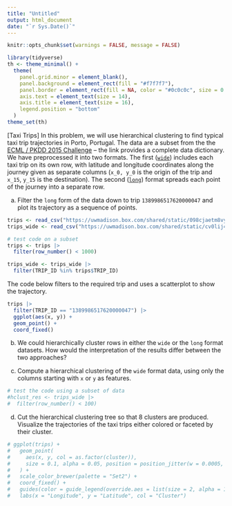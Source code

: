 ```yaml
---
title: "Untitled"
output: html_document
date: "`r Sys.Date()`"
---
```


```r
knitr::opts_chunk$set(warnings = FALSE, message = FALSE)
```

```r
library(tidyverse)
th <- theme_minimal() + 
  theme(
    panel.grid.minor = element_blank(),
    panel.background = element_rect(fill = "#f7f7f7"),
    panel.border = element_rect(fill = NA, color = "#0c0c0c", size = 0.6),
    axis.text = element_text(size = 14),
    axis.title = element_text(size = 16),
    legend.position = "bottom"
  )
theme_set(th)
```

[Taxi Trips] In this problem, we will use hierarchical clustering to find
typical taxi trip trajectories in Porto, Portugal. The data are a subset from
the the [ECML / PKDD 2015
Challenge](http://www.geolink.pt/ecmlpkdd2015-challenge/dataset.html) -- the
link provides a complete data dictionary. We have preprocessed it into two
formats. The first
([`wide`](https://uwmadison.box.com/shared/static/cv0lij4d9gn3s8m2k98t2ue34oz6sbj5.csv))
includes each taxi trip on its own row, with latitude and longitude coordinates
along the journey given as separate columns (`x_0, y_0` is the origin of the
trip and `x_15`, `y_15` is the destination). The second
([`long`](https://uwmadison.box.com/shared/static/098cjaetm8vy0mufq21mc8i9nue2rr2b.csv))
format spreads each point of the journey into a separate row.
    
a. Filter the `long` form of the data down to trip `1389986517620000047` and
plot its trajectory as a sequence of points.

```r
trips <- read_csv("https://uwmadison.box.com/shared/static/098cjaetm8vy0mufq21mc8i9nue2rr2b.csv", col_types = cols(TRIP_ID = col_character()))
trips_wide <- read_csv("https://uwmadison.box.com/shared/static/cv0lij4d9gn3s8m2k98t2ue34oz6sbj5.csv", col_types = cols(TRIP_ID = col_character()))

# test code on a subset
trips <- trips |>
  filter(row_number() < 1000)

trips_wide <- trips_wide |>
  filter(TRIP_ID %in% trips$TRIP_ID)
```

The code below filters to the required trip and uses a scatterplot to show the
trajectory.

```r
trips |>
  filter(TRIP_ID == "1389986517620000047") |>
  ggplot(aes(x, y)) +
  geom_point() +
  coord_fixed()
```

    
b. We could hierarchically cluster rows in either the `wide` or the `long`
format datasets. How would the interpretation of the results differ between the
two approaches?

c. Compute a hierarchical clustering of the `wide` format data, using only the
columns starting with `x` or `y` as features.

```r
# test the code using a subset of data
#hclust_res <- trips_wide |>
#  filter(row_number() < 100)
```

d. Cut the hierarchical clustering tree so that 8 clusters are produced.
Visualize the trajectories of the taxi trips either colored or faceted by their
cluster.

```r
# ggplot(trips) +
#   geom_point(
#     aes(x, y, col = as.factor(cluster)),
#     size = 0.1, alpha = 0.05, position = position_jitter(w = 0.0005, h = 0.0005)
#   ) +
#   scale_color_brewer(palette = "Set2") +
#   coord_fixed() +
#   guides(color = guide_legend(override.aes = list(size = 2, alpha = 1))) +
#   labs(x = "Longitude", y = "Latitude", col = "Cluster")
```

